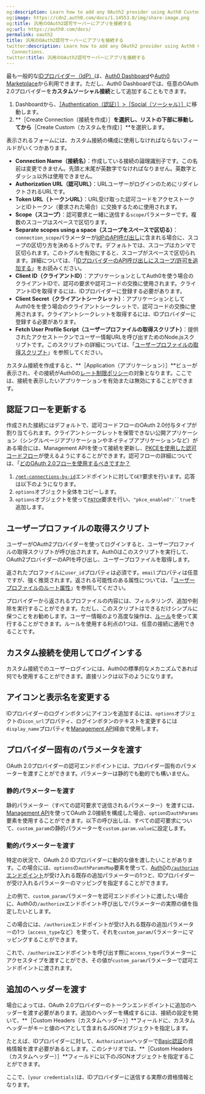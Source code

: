 ```yaml
---
og:description: Learn how to add any OAuth2 provider using Auth0 Custom Social Connections.
og:image: https://cdn2.auth0.com/docs/1.14553.0/img/share-image.png
og:title: 汎用のOAuth2認可サーバーにアプリを接続する
og:url: https://auth0.com/docs/
permalink: oauth2
title: 汎用のOAuth2認可サーバーにアプリを接続する
twitter:description: Learn how to add any OAuth2 provider using Auth0 Custom Social
  Connections.
twitter:title: 汎用のOAuth2認可サーバーにアプリを接続する
---
```


最も一般的な[IDプロバイダー（IdP）](/connections)は、[Auth0 Dashboard](%24%7Bmanage_url%7D)や[Auth0 Marketplace](https://marketplace.auth0.com/features/social-connections)から利用できます。ただし、Auth0 Dashboardでは、任意のOAuth 2.0プロバイダーを**カスタムソーシャル接続**として追加することもできます。

1. Dashboardから、[［Authentication（認証）］>［Social（ソーシャル）］](%24%7Bmanage_url%7D/#/connections/social)に移動します。
2. **［Create Connection（接続を作成）］**を選択し、リストの下部に移動してから**［Create Custom（カスタムを作成）］**を選択します。

表示されるフォームには、カスタム接続の構成に使用しなければならないフィールドがいくつかあります。

* **Connection Name（接続名）**：作成している接続の論理識別子です。この名前は変更できません。先頭と末尾が英数字でなければなりません。英数字とダッシュ以外は使用できません。
* **Authorization URL（認可URL）**：URLユーザーがログインのためにリダイレクトされるURLです。
* **Token URL（トークンURL）**：URL受け取った認可コードをアクセストークンとIDトークン（要求された場合）に交換するために使用されます。
* **Scope（スコープ）**：認可要求と一緒に送信する`scope`パラメーターです。複数のスコープはスペースで区切ります。
* **Separate scopes using a space（スコープをスペースで区切る）**：`connection_scope`パラメーターが[IdPのAPI呼び出し](/calling-an-external-idp-api)に含まれる場合に、スコープの区切り方を決めるトグルです。デフォルトでは、スコープはカンマで区切られます。このトグルを有効にすると、スコープがスペースで区切られます。詳細については、「[IDプロバイダーのAPI呼び出しにスコープ/許可を追加する](/adding-scopes-for-an-external-idp)」をお読みください。
* **Client ID（クライアントID）**：アプリケーションとしてAuth0を使う場合のクライアントIDで、認可の要求や認可コードの交換に使用されます。クライアントIDを取得するには、IDプロバイダーに登録する必要があります。
* **Client Secret（クライアントシークレット）**：アプリケーションとしてAuth0をを使う場合のクライアントシークレットで、認可コードの交換に使用されます。クライアントシークレットを取得するには、IDプロバイダーに登録する必要があります。
* **Fetch User Profile Script（ユーザープロファイルの取得スクリプト）**：提供されたアクセストークンでユーザー情報URLを呼び出すためのNode.jsスクリプトです。このスクリプトの詳細については、「[ユーザープロファイルの取得スクリプト](#fetch-user-profile-script)」を参照してください。



カスタム接続を作成すると、**［Application（アプリケーション）］**ビューが表示され、その接続がAuth0の[レート制限ポリシー](/support/policies/rate-limit-policy)の対象となります。ここでは、接続を表示したいアプリケーションを有効または無効にすることができます。

## 認証フローを更新する

作成された接続にはデフォルトで、認可コードフローのOAuth 2.0付与タイプが割り当てられます。クライアントシークレットを保管できない公開アプリケーション（シングルページアプリケーションやネイティブアプリケーションなど）がある場合には、Management APIを使って接続を更新し、[PKCEを使用した認可コードフロー](/login/flows/authorization-code-flow-with-proof-key-for-code-exchange-pkce)が使えるようにすることができます。認可フローの詳細については、「[どのOAuth 2.0フローを使用するべきですか？](/login/flows/which-oauth-2-0-flow-should-i-use)

1. [`/get-connections-by-id`](https://auth0.com/docs/api/management/v2/connections/get-connections-by-id)エンドポイントに対して`GET`要求を行います。応答は以下のようになります。
2. `options`オブジェクト全体をコピーします。
3. `options`オブジェクトを使って[`PATCH`](https://auth0.com/docs/api/management/v2/connections/patch-connections-by-id)要求を行い、`"pkce_enabled":``true`を追加します。



## ユーザープロファイルの取得スクリプト

ユーザーがOAuth2プロバイダーを使ってログインすると、ユーザープロファイルの取得スクリプトが呼び出されます。Auth0はこのスクリプトを実行して、OAuth2プロバイダーのAPIを呼び出し、ユーザープロファイルを取得します。



返されたプロファイルに`user_id`プロパティは必須です。`email`プロパティは任意ですが、強く推奨されます。返される可能性のある属性については、「[ユーザープロファイルのルート属性](/users/user-profiles/root-attributes/update-root-attributes-for-users)」を参照してください。

プロバイダーから返されるプロファイルの内容には、フィルタリング、追加や削除を実行することができます。ただし、このスクリプトはできるだけシンプルに保つことをお勧めします。ユーザー情報のより高度な操作は、[ルール](/rules)を使って実行することができます。ルールを使用する利点の1つは、任意の接続に適用できることです。

## カスタム接続を使用してログインする

カスタム接続でのユーザーログインには、Auth0の標準的なメカニズムであれば何でも使用することができます。直接リンクは以下のようになります。



## アイコンと表示名を変更する

IDプロバイダーのログインボタンにアイコンを追加するには、`options`オブジェクトの`icon_url`プロパティ、ログインボタンのテキストを変更するには`display_name`プロパティを[Management API](/api/management/v2#!/Connections/patch_connections_by_id)経由で使用します。





## プロバイダー固有のパラメータを渡す

OAuth 2.0プロバイダーの認可エンドポイントには、プロバイダー固有のパラメーターを渡すことができます。パラメーターは静的でも動的でも構いません。

### 静的パラメーターを渡す

静的パラメーター（すべての認可要求で送信されるパラメーター）を渡すには、[Management API](/api/management/v2#!/Connections/patch_connections_by_id)を使ってOAuth 2.0接続を構成した場合、`option`の`authParams`要素を使用することができます。以下の呼び出しは、すべての認可要求について、`custom_param`の静的パラメーターを`custom.param.value`に設定します。



### 動的パラメーターを渡す

特定の状況で、OAuth 2.0 IDプロバイダーに動的な値を渡したいことがあります。この場合には、`options`の`authParamsMap`要素を使って、[Auth0](/api/authentication#social)の[`/authorize`エンドポイント](/api/authentication#social)が受け入れる既存の追加パラメーターの1つと、IDプロバイダーが受け入れるパラメーターのマッピングを指定することができます。

上の例で、`custom_param`パラメーターを認可エンドポイントに渡したい場合に、Auth0の`/authorize`エンドポイント呼び出しでパラメーターの実際の値を指定したいとします。

この場合には、`/authorize`エンドポイントが受け入れる既存の追加パラメーターの1つ（`access_type`など）を使って、それを`custom_param`パラメーターにマッピングすることができます。



これで、`/authorize`エンドポイントを呼び出す際に`access_type`パラメーターにアクセスタイプを渡すことができ、その値が`custom_param`パラメーターで認可エンドポイントに渡されます。

## 追加のヘッダーを渡す

場合によっては、OAuth 2.0プロバイダーのトークンエンドポイントに追加のヘッダーを渡す必要があります。追加のヘッダーを構成するには、接続の設定を開いて、**［Custom Headers（カスタムヘッダー）］**フィールドに、カスタムヘッダーがキーと値のペアとして含まれるJSONオブジェクトを指定します。



たとえば、IDプロバイダーに対して、`Authorization`ヘッダーで[Basic認証](https://en.wikipedia.org/wiki/Basic_access_authentication)の資格情報を渡す必要があるとします。このシナリオでは、**［Custom Headers（カスタムヘッダー）］**フィールドに以下のJSONオブジェクトを指定することができます。



ここで、`[your credentials]`は、IDプロバイダーに送信する実際の資格情報となります。